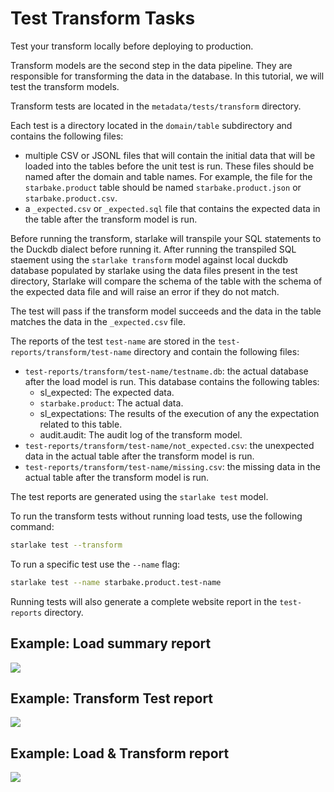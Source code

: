 # Test Transform Tasks

Test your transform locally before deploying to production.

Transform models are the second step in the data pipeline.
They are responsible for transforming the data in the database.
In this tutorial, we will test the transform models.


Transform tests are located in the `metadata/tests/transform` directory.

Each test is a directory located in the `domain/table` subdirectory and contains the following files:
- multiple CSV or JSONL files that will contain the initial data that will be loaded into the tables before the unit test is run.
These files should be named after the domain and table names. For example, the file for the `starbake.product` table should be named `starbake.product.json` or `starbake.product.csv`.
- a `_expected.csv` or `_expected.sql` file that contains the expected data in the table after the transform model is run.


Before running the transform, starlake will transpile your SQL statements to the Duckdb dialect before running it.
After running the transpiled SQL staement using the `starlake transform` model against local duckdb database populated by starlake using the data files present in the test directory,
Starlake will compare the schema of the table with the schema of the expected data file and will raise an error if they do not match.

The test will pass if the transform model succeeds and the data in the table matches the data in the `_expected.csv` file.

The reports of the test `test-name` are stored in the `test-reports/transform/test-name` directory and contain the following files:
- `test-reports/transform/test-name/testname.db`: the actual database after the load model is run. This database contains the following tables:
  - sl_expected: The expected data.
  - `starbake.product`: The actual data.
  - sl_expectations: The results of the execution of any the expectation related to this table.
  - audit.audit: The audit log of the transform model.
- `test-reports/transform/test-name/not_expected.csv`: the unexpected data in the actual table after the transform model is run.
- `test-reports/transform/test-name/missing.csv`: the missing data in the actual table after the transform model is run.

The test reports are generated using the `starlake test` model.

To run the transform tests without running load tests, use the following command:
```bash
starlake test --transform
```

To run a specific test use the `--name` flag:
```bash
starlake test --name starbake.product.test-name
```


Running tests will also generate a complete website report in the `test-reports` directory.


## Example: Load  summary report

![](/img/tests/load-summary.png)

## Example: Transform Test report

![](/img/tests/transform.png)

## Example: Load & Transform report

![](/img/tests/report.png)





